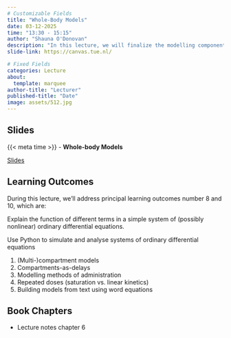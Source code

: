 ```yaml
---
# Customizable Fields
title: "Whole-Body Models"
date: 03-12-2025
time: "13:30 - 15:15"
author: "Shauna O'Donovan"
description: "In this lecture, we will finalize the modelling component of the course by discussing whole-body models. We will cover multi-compartment models, compartments-as-delays, modelling methods of administration, repeated doses, and building models from text using word equations."
slide-link: https://canvas.tue.nl/

# Fixed Fields
categories: Lecture
about:
  template: marquee
author-title: "Lecturer"
published-title: "Date"
image: assets/512.jpg
---
```


## Slides
::: slide-deck
{{< meta time >}} - **Whole-body Models**

::: slides
[Slides]({{< meta slide-link >}})
:::
:::

## Learning Outcomes
During this lecture, we'll address principal learning outcomes number 8 and 10, which are:

::: {.callout-important title="Principal Learning Outcome 8"}
Explain the function of different terms in a simple system of (possibly nonlinear) ordinary differential equations.
:::

::: {.callout-important title="Principal Learning Outcome 10"}
Use Python to simulate and analyse systems of ordinary differential equations
:::

1. (Multi-)compartment models
2. Compartments-as-delays
3. Modelling methods of administration
4. Repeated doses (saturation vs. linear kinetics)
5. Building models from text using word equations

## Book Chapters
- Lecture notes chapter 6